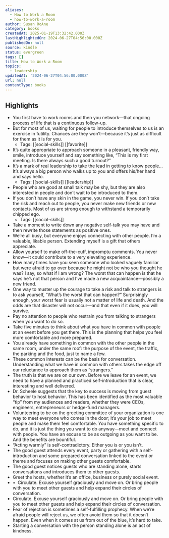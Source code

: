 ```yaml
---
aliases:
  - How to Work a Room
  - how-to-work-a-room
author: Susan RoAne
category: books
createdAt: 2025-01-19T13:32:42.000Z
lastHighlightedOn: 2024-06-27T04:56:00.000Z
publishedOn: null
source: kindle
status: evergreen
tags: []
title: How to Work a Room
topics:
  - leadership
updatedAt: '2024-06-27T04:56:00.000Z'
url: null
contentType: books
---
```

## Highlights

- You first have to work rooms and then you network—that ongoing process of life that is a continuous follow-up.
- But for most of us, waiting for people to introduce themselves to us is an exercise in futility. Chances are they won’t—because it’s just as difficult for them as it is for you.
  - Tags: [[social-skills]] [[favorite]]
- It’s quite appropriate to approach someone in a pleasant, friendly way, smile, introduce yourself and say something like, “This is my first meeting. Is there always such a good turnout?”
- It’s a mark of real leadership to take the lead in getting to know people… It’s always a big person who walks up to you and offers his/her hand and says hello.
  - Tags: [[social-skills]] [[leadership]]
- People who are good at small talk may be shy, but they are also interested in people and don’t wait to be introduced to them.
- If you don’t have any skin in the game, you never win. If you don’t take the risk and reach out to people, you never make new friends or new contacts. Most of us are strong enough to withstand a temporarily chipped ego.
  - Tags: [[social-skills]]
- Take a moment to write down any negative self-talk you may have and then rewrite those statements as positive ones.
- We’re all busy, but everyone enjoys connecting with other people. I’m a valuable, likable person. Extending myself is a gift that others appreciate.
- Allow yourself to make off-the-cuff, impromptu comments. You never know—it could contribute to a very elevating experience.
- How many times have you seen someone who looked vaguely familiar but were afraid to go over because he might not be who you thought he was? I say, so what if I am wrong? The worst that can happen is that he says he’s not that person and I’ve made a new acquaintance—possibly a new friend.
- One way to muster up the courage to take a risk and talk to strangers is to ask yourself, “What’s the worst that can happen?” Surprisingly enough, your worst fear is usually not a matter of life and death. And the odds are that disaster will not occur—and that even if it does, you will survive.
- Pay no attention to people who restrain you from talking to strangers when you want to do so.
- Take five minutes to think about what you have in common with people at an event before you get there. This is the planning that helps you feel more comfortable and more prepared.
- You already have something in common with the other people in the same room, under the same roof: the purpose of the event, the traffic, the parking and the food, just to name a few.
- These common interests can be the basis for conversation. Understanding what we have in common with others takes the edge off our reluctance to approach them as “strangers.”
- The truth is that we are on our own. Before we leave for an event, we need to have a planned and practiced self-introduction that is clear, interesting and well delivered.
- Dr. Scheele suggests that the key to success is moving from guest behavior to host behavior. This has been identified as the most valuable “tip” from my audiences and readers, whether they were CEOs, engineers, entrepreneurs or hedge-fund managers.
- Volunteering to be on the greeting committee of your organization is one way to meet everyone who comes in the door; it’s your job to meet people and make them feel comfortable. You have something specific to do, and it is just the thing you want to do anyway—meet and connect with people. You have an excuse to be as outgoing as you want to be. And the benefits are bountiful.
- “Acting warmly” is self-contradictory. Either you is or you isn’t.
- The good guest attends every event, party or gathering with a self-introduction and some prepared conversation linked to the event or theme and focuses on making other guests comfortable.
- The good guest notices guests who are standing alone, starts conversations and introduces them to other guests.
- Greet the hosts, whether it’s an office, business or purely social event.
- •  Circulate. Excuse yourself graciously and move on. Or bring people with you to meet other guests and help expand their circles of conversation.
- Circulate. Excuse yourself graciously and move on. Or bring people with you to meet other guests and help expand their circles of conversation.
- Fear of rejection is sometimes a self-fulfilling prophecy. When we’re afraid people will reject us, we often avoid them so that it doesn’t happen. Even when it comes at us from out of the blue, it’s hard to take.
- Starting a conversation with the person standing alone is an act of kindness.
